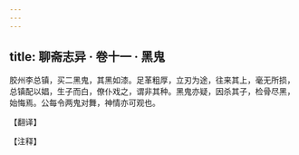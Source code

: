 ```yaml
---
---
---
```

title: 聊斋志异 · 卷十一 · 黑鬼
---

胶州李总镇，买二黑鬼，其黑如漆。足革粗厚，立刃为途，往来其上，毫无所损，总镇配以娼，生子而白，僚仆戏之，谓非其种。黑鬼亦疑，因杀其子，检骨尽黑，始悔焉。公每令两鬼对舞，神情亦可观也。

【翻译】

【注释】

